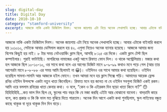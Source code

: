 ```yaml
---
slug: digital-day
title: Digital Day
date: 2010-10-10
category: "stamford-university"
excerpt: আজকে নাকি একটা ডিজিটাল দিবস। অনেক জায়গায় এটা নিয়ে অনেক লেখালাখি হচ্ছে। আবার এটাকে বাইনারি করলে হয় ১০১০১০, সেটাকে আবার ডেসিমাল করলে হয় ৪২. এগুলা নিয়েও অনেক ব্যানার হয়েছে
---
```


আজকে নাকি একটা ডিজিটাল দিবস। অনেক জায়গায় এটা নিয়ে অনেক লেখালাখি হচ্ছে। আবার এটাকে বাইনারি করলে হয় ১০১০১০, সেটাকে আবার ডেসিমাল করলে হয় ৪২. এগুলা নিয়েও অনেক ব্যানার হয়েছে। আজকে আমার জন্য বিশেষ কিছুই হয় নাই। ৮ টার সময় নেটওয়ার্কিং ক্লাস ছিল, আসছি ৮:২৫ এর দিকে। একটা ক্লাস টেস্ট ছিল কম্পাইলার। পুরাই ফাটাইছি। মাগরিবের নামাজের একটু আগে রিফাত ফোন দিল। ও থাকে অস্ট্রেলিয়ায়। মজার কথা হল আজকে ছিল ১০-১০-১০, ওর সাথে কথা বলে এর আগের ডিজিট মানে ৯-৯-৯৯ কথাও মনে পড়ে গেল (আর তার আগেরটা মানে ৮-৮-৮৮ এর সময় আমি ছিলামই না 😀)। ওইদিনও ওর সাথে আমার কথা হয়েছিল। ওইদিন হয়েছিল সামনা-সামনি আর আজকে হইল ফোনে। তখন আমরা মনে হয় ক্লাস সিক্সে পড়ি। আমাদের আরেক ফ্রেন্ড রনির ওইদিন উপলক্ষে একটা নতুন খাতা কিনেছিল। রিফাত মনে হয় জানত না যে ওইদিন সবগুলা ডিজিট একই রকম। আমি ওরে বললাম রনিরের খাতা কেনার কথা। ও বলে, “কেন ও কি এইরকম দিন ছাড়া খাতা কিনে না?” 😯 হিহিহিহিহি…কত ভাল দিন ছিল রে, স্কুলের পাচ বছর কি যে মজা করছি এইটা আর বোঝানো যাবেনা। বাদড়ামি কারে বলে, কত প্রকার ও কি কি ভাল মত বুঝিয়ে দিতে পারতাম। অনেক দিন আগে একটা কথা শুনছিলাম, স্কুল লাইফের বন্ধুত্ত কাছে থাকুক বা দূরে থাকুক দিন দিন বাড়ে।
